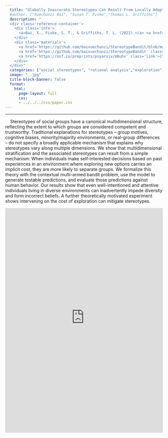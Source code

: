 ```yaml
---
  title: "Globally Inaccurate Stereotypes Can Result From Locally Adaptive Exploration"
  #author: ["Xuechunzi Bai", "Susan T. Fiske","Thomas L. Griffiths"]
  description: "
  <div class='reference-container'>
    <div class='info'>
      <a>Bai, X., Fiske, S. T., & Griffiths, T. L. (2022).</a> <a href='https://doi.org/10.1177/09567976211045929' class='link'><em>Psychological Science</em></a>.
    </div>
    <div class='materials'>
      <a href='https://github.com/baixuechunzi/StereotypeBandit/blob/master/presentation/BaiFiskeGriffiths2021(July%204).pdf' class='link'>[slides]</a>
      <a href='https://github.com/baixuechunzi/StereotypeBandit' class='link'>[code]</a>
      <a href='https://osf.io/preprints/psyarxiv/mbuhv' class='link'>[talk]</a>
    </div>
  </div>"
  categories: ["social stereotypes", "rational analysis","exploration","Reinforcement learning"]
  image: "_.jpg"
  title-block-banner: false
  format:
    html:
      page-layout: full
      css: 
      - ../../../css/paper.css
---
```


------------------------------------------------------------------------

::: grid
::: g-col-4
```{=html}
<div class="summary-card">
    <p>
    &nbsp &nbsp Stereotypes of social groups have a canonical multidimensional structure, reflecting the extent to which groups are considered competent and trustworthy. Traditional explanations for stereotypes – group motives, cognitive biases, minority/majority environments, or real-group differences – do not specify a broadly applicable mechanism that explains why stereotypes vary along multiple dimensions. We show that multidimensional stratification and the associated stereotypes can result from a simple mechanism: When individuals make self-interested decisions based on past experiences in an environment where exploring new options carries an implicit cost, they are more likely to separate groups. We formalize this theory with the contextual multi-armed bandit problem, use the model to generate testable predictions, and evaluate those predictions against human behavior. Our results show that even well-intentioned and attentive individuals living in diverse environments can inadvertently impede diversity and form incorrect beliefs. A further theoretically motivated experiment shows intervening on the cost of exploration can mitigate stereotypes.</p>
</div>
```
:::

::: g-col-8
```{=html}
 <iframe id="example1" src="https://psymichaelzhu.shinyapps.io/ParallelComparison/" style="border: none; width: 100%; height: 720px" frameborder="0"></iframe>
```
:::
:::
